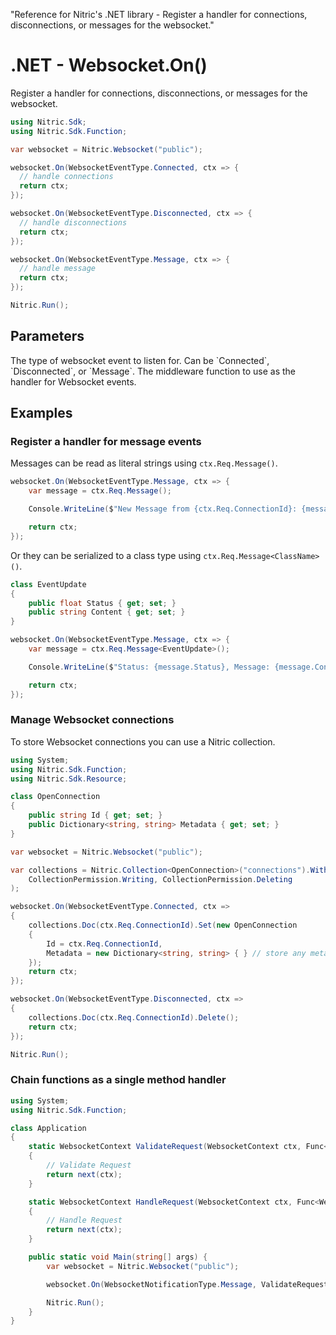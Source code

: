   "Reference for Nitric's .NET library - Register a handler for connections, disconnections, or messages for the websocket."

# .NET - Websocket.On()

Register a handler for connections, disconnections, or messages for the websocket.

```csharp
using Nitric.Sdk;
using Nitric.Sdk.Function;

var websocket = Nitric.Websocket("public");

websocket.On(WebsocketEventType.Connected, ctx => {
  // handle connections
  return ctx;
});

websocket.On(WebsocketEventType.Disconnected, ctx => {
  // handle disconnections
  return ctx;
});

websocket.On(WebsocketEventType.Message, ctx => {
  // handle message
  return ctx;
});

Nitric.Run();
```

## Parameters

<Properties>
  <Property name="eventType" required type="WebsocketEventType">
    The type of websocket event to listen for. Can be `Connected`,
    `Disconnected`, or `Message`.
  </Property>
  <Property name="middleware" required type="WebsocketMiddleware">
    The middleware function to use as the handler for Websocket events.
  </Property>
</Properties>

## Examples

### Register a handler for message events

Messages can be read as literal strings using `ctx.Req.Message()`.

```csharp
websocket.On(WebsocketEventType.Message, ctx => {
    var message = ctx.Req.Message();

    Console.WriteLine($"New Message from {ctx.Req.ConnectionId}: {message}");

    return ctx;
});
```

Or they can be serialized to a class type using `ctx.Req.Message<ClassName>()`.

```csharp
class EventUpdate
{
    public float Status { get; set; }
    public string Content { get; set; }
}

websocket.On(WebsocketEventType.Message, ctx => {
    var message = ctx.Req.Message<EventUpdate>();

    Console.WriteLine($"Status: {message.Status}, Message: {message.Content}")

    return ctx;
});
```

### Manage Websocket connections

To store Websocket connections you can use a Nitric collection.

```csharp
using System;
using Nitric.Sdk.Function;
using Nitric.Sdk.Resource;

class OpenConnection
{
    public string Id { get; set; }
    public Dictionary<string, string> Metadata { get; set; }
}

var websocket = Nitric.Websocket("public");

var collections = Nitric.Collection<OpenConnection>("connections").With(
    CollectionPermission.Writing, CollectionPermission.Deleting
);

websocket.On(WebsocketEventType.Connected, ctx =>
{
    collections.Doc(ctx.Req.ConnectionId).Set(new OpenConnection
    {
        Id = ctx.Req.ConnectionId,
        Metadata = new Dictionary<string, string> { } // store any metadata related to the connection here
    });
    return ctx;
});

websocket.On(WebsocketEventType.Disconnected, ctx =>
{
    collections.Doc(ctx.Req.ConnectionId).Delete();
    return ctx;
});

Nitric.Run();
```

### Chain functions as a single method handler

```csharp
using System;
using Nitric.Sdk.Function;

class Application
{
    static WebsocketContext ValidateRequest(WebsocketContext ctx, Func<WebsocketContext, WebsocketContext> next)
    {
        // Validate Request
        return next(ctx);
    }

    static WebsocketContext HandleRequest(WebsocketContext ctx, Func<WebsocketContext, WebsocketContext> next)
    {
        // Handle Request
        return next(ctx);
    }

    public static void Main(string[] args) {
        var websocket = Nitric.Websocket("public");

        websocket.On(WebsocketNotificationType.Message, ValidateRequest, HandleRequest);

        Nitric.Run();
    }
}
```
